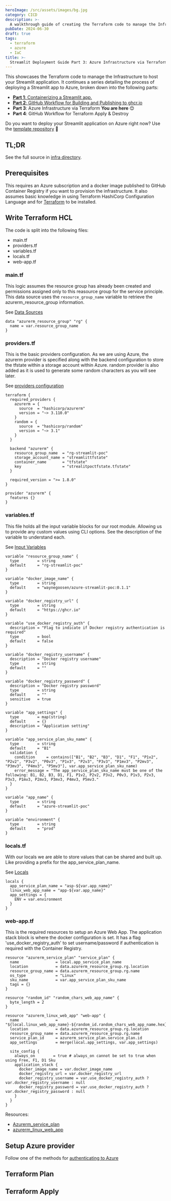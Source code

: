 ```yaml
---
heroImage: /src/assets/images/bg.jpg
category: CICD
description: >-
  A walkthrough guide of creating the Terraform code to manage the Infrastructure to host your Streamlit application on Azure.
pubDate: 2024-06-30
draft: true
tags:
  - terraform
  - azure
  - IaC
title: >-
  Streamlit Deployment Guide Part 3: Azure Infrastructure via Terraform
---
```


This showcases the Terraform code to manage the Infrastructure to host your Streamlit application. It continues a series detailing the process of deploying a Streamlit app to Azure, broken down into the following parts:

- [**Part 1**: Containerizing a Streamlit app.](https://blog.waynegoosen.com/post/streamlit-deployment-guide-part-1-containerization/)
- [**Part 2**: GitHub Workflow for Building and Publishing to ghcr.io ](https://blog.waynegoosen.com/post/streamlit-deployment-guide-part-2-github-workflow/)
- **Part 3**: Azure Infrastructure via Terraform **You are here** 😊
- **Part 4**: GitHub Workflow for Terraform Apply & Destroy

Do you want to deploy your Streamlit application on Azure right now? Use the [template repository](https://github.com/WayneGoosen/azure-streamlit-poc) 🚀

## TL;DR

See the full source in [infra directory](https://github.com/WayneGoosen/azure-streamlit-poc/tree/main/infra).

## Prerequisites

This requires an Azure subscription and a docker image published to GitHub Container Registry if you want to provision the infrastructure. It also assumes basic knowledge in using Terraform HashiCorp Configuration Language and for [Terraform](https://developer.hashicorp.com/terraform/install) to be installed.

## Write Terraform HCL

The code is split into the following files:

- main.tf
- providers.tf
- variables.tf
- locals.tf
- web-app.tf

### main.tf

This logic assumes the resource group has already been created and permissions assigned only to this reasource group for the service principle. This data source uses the `resource_group_name` variable to retrieve the azurerm_resource_group information.

See [Data Sources](https://developer.hashicorp.com/terraform/language/data-sources)

```hcl
data "azurerm_resource_group" "rg" {
  name = var.resource_group_name
}
```

### providers.tf

This is the basic providers configuration. As we are using Azure, the azurerm provider is specified along with the backend configuration to store the tfstate within a storage account within Azure. random provider is also added as it is used to generate some random characters as you will see later.

See [providers configuration](https://developer.hashicorp.com/terraform/language/providers/configuration)

```hcl
terraform {
  required_providers {
    azurerm = {
      source  = "hashicorp/azurerm"
      version = "~> 3.110.0"
    }
    random = {
      source  = "hashicorp/random"
      version = "~> 3.1"
    }
  }

  backend "azurerm" {
    resource_group_name  = "rg-streamlit-poc"
    storage_account_name = "streamlittfstate"
    container_name       = "tfstate"
    key                  = "strealitpoctfstate.tfstate"
  }

  required_version = ">= 1.8.0"
}

provider "azurerm" {
  features {}
}
```

### variables.tf

This file holds all the input variable blocks for our root module. Allowing us to provide any custom values using CLI options. See the description of the variable to understand each.

See [Input Variables](https://developer.hashicorp.com/terraform/language/values/variables)

```hcl
variable "resource_group_name" {
  type        = string
  default     = "rg-streamlit-poc"
}

variable "docker_image_name" {
  type        = string
  default     = "waynegoosen/azure-streamlit-poc:0.1.1"
}

variable "docker_registry_url" {
  type        = string
  default     = "https://ghcr.io"
}

variable "use_docker_registry_auth" {
  description = "Flag to indicate if Docker registry authentication is required"
  type        = bool
  default     = false
}

variable "docker_registry_username" {
  description = "Docker registry username"
  type        = string
  default     = ""
}

variable "docker_registry_password" {
  description = "Docker registry password"
  type        = string
  default     = ""
  sensitive   = true
}

variable "app_settings" {
  type        = map(string)
  default     = {}
  description = "Application setting"
}

variable "app_service_plan_sku_name" {
  type        = string
  default     = "B1"
  validation {
    condition     = contains(["B1", "B2", "B3", "D1", "F1", "P1v2", "P2v2", "P3v2", "P0v3", "P1v3", "P2v3", "P3v3", "P1mv3", "P2mv3", "P3mv3", "P4mv3", "P5mv3"], var.app_service_plan_sku_name)
    error_message = "The app_service_plan_sku_name must be one of the following: B1, B2, B3, D1, F1, P1v2, P2v2, P3v2, P0v3, P1v3, P2v3, P3v3, P1mv3, P2mv3, P3mv3, P4mv3, P5mv3."
  }
}

variable "app_name" {
  type        = string
  default     = "azure-streamlit-poc"
}

variable "environment" {
  type        = string
  default     = "prod"
}
```

### locals.tf

With our locals we are able to store values that can be shared and built up. Like providing a prefix for the app_service_plan_name.

See [Locals](https://developer.hashicorp.com/terraform/language/values/locals)

```hcl
locals {
  app_service_plan_name = "asp-${var.app_name}"
  linux_web_app_name = "app-${var.app_name}"
  app_settings = {
    ENV = var.environment
  }
}
```

### web-app.tf

This is the required resources to setup an Azure Web App. The application stack block is where the docker configuration is set. It has a flag 'use_docker_registry_auth' to set username/password if authentication is required with the Container Registry.

```hcl
resource "azurerm_service_plan" "service_plan" {
  name                = local.app_service_plan_name
  location            = data.azurerm_resource_group.rg.location
  resource_group_name = data.azurerm_resource_group.rg.name
  os_type             = "Linux"
  sku_name            = var.app_service_plan_sku_name
  tags = {}
}

resource "random_id" "random_chars_web_app_name" {
  byte_length = 2
}

resource "azurerm_linux_web_app" "web-app" {
  name                = "${local.linux_web_app_name}-${random_id.random_chars_web_app_name.hex}"
  location            = data.azurerm_resource_group.rg.location
  resource_group_name = data.azurerm_resource_group.rg.name
  service_plan_id     = azurerm_service_plan.service_plan.id
  app_settings        = merge(local.app_settings, var.app_settings)

  site_config {
    always_on        = true # always_on cannot be set to true when using Free, F1, D1 Sku
    application_stack {
      docker_image_name = var.docker_image_name
      docker_registry_url = var.docker_registry_url
      docker_registry_username = var.use_docker_registry_auth ? var.docker_registry_username : null
      docker_registry_password = var.use_docker_registry_auth ? var.docker_registry_password : null
    }
  }
}
```

Resources:

- [Azurerm_service_plan](https://registry.terraform.io/providers/hashicorp/azurerm/latest/docs/resources/service_plan)
- [azurerm_linux_web_app](https://registry.terraform.io/providers/hashicorp/azurerm/latest/docs/resources/linux_web_app)

## Setup Azure provider

Follow one of the methods for [authenticating to Azure](https://registry.terraform.io/providers/hashicorp/azurerm/latest/docs)

## Terraform Plan

## Terraform Apply
